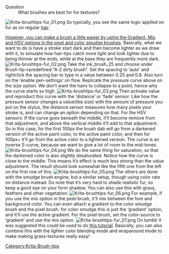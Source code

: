 ;Question
:What brushes are best for fur textures?
[[File:Krita-brushtips-fur 01.png|center]]
So typically, you see the same logic applied on fur as on regular [[Special:MyLanguage/Brush-tips:Hair|hair]].

[[Special:MyLanguage/Pixel|However, you can make a brush a little easier by using the Gradient, Mix and HSV options in the pixel and color smudge brushes]]. Basically, what we want to do is have a stroke start dark and then become lighter as we draw with it, to simulate how hair-tips catch more light and look lighter due to being thinner at the ends, while at the base they are frequently more dark.
[[File:Krita-brushtips-fur 02.png|center]]
Take the ink_brush_25 and choose under Brush-tip->predefined “A-2 dirty brush”. Set the spacing to ‘auto’ and rightclick the spacing bar to type in a value between 0.25 and 0.8.
Also turn on the ‘enable pen-settings’ on flow.
Replicate the pressure curve above on the size option. We don’t want the hairs to collapse to a point, hence why the curve starts so high.
[[File:Krita-brushtips-fur 03.png|center]]
Then activate value and reproduct this curve with the ‘distance’ or ‘fade’ sensor. Like how the pressure sensor changes a value(like size) with the amount of pressure you put on the stylus, the distance sensor measures how many pixels your stroke is, and can change an option depending on that.
For the HSV sensors: If the curve goes beneath the middle, it’ll become remove from that adjustment, and above the vertical middle it’ll add to that adjustment. So in this case, for the first 100px the brush dab will go from a darkened version of the active paint color, to the active paint color, and then for 100px+ it’ll go from the active color to a lightened version.
The curve is an inverse S-curve, because we want to give a lot of room to the mid-tones.
[[File:Krita-brushtips-fur 04.png|center]]
We do the same thing for saturation, so that the darkened color is also slightly desaturated. Notice how the curve is close to the middle: This means it’s effect is much less strong than the value adjustment.
The result should look somewhat like the fifth one from the left on the first row of this:
[[File:Krita-brushtips-fur 05.png|center]]
The others are done with the smudge brush engine, but a similar setup, though using color rate on distance instead. Do note that it’s very hard to shade realistic fur, so keep a good eye on your form shadow.
You can also use this with grass, feathers and other vegetation:
[[File:Krita-brushtips-fur 06.png|center]]
For example, if you use the mix option in the pxiel brush, it’ll mix between the fore and background color. You can even attach a gradient to the color smudge brush and the pixel brush. for color smudge this is just the ‘gradient’ option, and it’ll use the active gradient. For the pixel brush, set the color-source to ‘gradient’ and use the mix option.
[[File:Krita-brushtips-fur 07.png|center]]
On tumblr it was suggested this could be used to do [https://vimeo.com/78183651 this tutorial]. Basically, you can also combine this with the ''lighter color'' blending mode and wraparound mode to make making grass-textures really easy!

[[Category:Krita-Brush-tips]]
